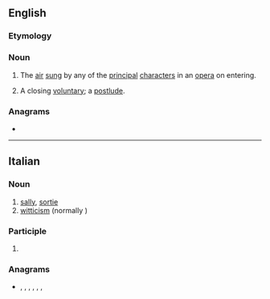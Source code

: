 ==English==

===Etymology===
{{bor|en|it|sortita}}

===Noun===
{{en-noun|?}}

# The [[air]] [[sing|sung]] by any of the [[principal]] [[character]]s in an [[opera]] on entering.
# {{lb|en|music}} A closing [[voluntary]]; a [[postlude]].

===Anagrams===
* {{anagrams|en|a=aiorstt|striato-}}

----

==Italian==

===Noun===
{{it-noun|f}}

# [[sally]], [[sortie]]
# [[witticism]] (normally {{m|it|battuta}})

===Participle===
{{head|it|past participle form}}

# {{feminine singular of|it|sortito}}

===Anagrams===
* {{l|it|attorsi}}, {{l|it|ristato}}, {{l|it|rotasti}}, {{l|it|sottrai}}, {{l|it|statori}}, {{l|it|stirato}}, {{l|it|striato}}